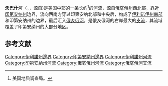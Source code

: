 {{Infobox river
| name                        = 沃巴什河
| category_hide               = no
| native_name                 = Wabash River
| other_name                  =
| other_name1                 =
| image                       = Wabash River.jpg
| image_size                  = 300
| image_caption                 = 沃巴什河一景，位于印地安納州[[卡溫頓_(印地安納州)|卡溫頓]]
| country                     = {{flag|United States}}
| country_flag                = 1
| state                       = {{flag|Indiana}}
| state1                      = {{flag|Ohio}}
| state2                      = {{flag|Illinois}}
| state_flag                  = 1
| region                      =
| region1                     =
| district                    =
| district1                   =
| city                        = [[拉斐特_(印第安纳州)|拉法葉]]
| city1                       = [[西拉法葉|西拉法葉]]
| city2                       = [[特雷霍特|特雷霍特]]
| length_imperial             = 503
| watershed_imperial          = 39950
| discharge_location          = 
| discharge_imperial  = 35350
| discharge_note      = 
| discharge_max_imperial      = 
| discharge_min_imperial      =
| source_name                 = 
| source_location             = [[Fort_Recovery,_Ohio|Fort Recovery]]附近
| source_district             = [[默瑟縣_(俄亥俄州)|默瑟縣]]
| source_region               =
| source_state                = [[俄亥俄州|俄亥俄州]]
| source_lat_d                = 
| source_lat_m                = 
| source_lat_s                = 
| source_lat_NS               = 
| source_long_d               = 
| source_long_m               = 
| source_long_s               = 
| source_long_EW              = 
| source_coordinates_type     = region:US-OH_type:river
| source_elevation_imperial   = 
| source_length_imperial      = 
| source1_name                = 
| source1_location            = 
| source1_district            =
| source1_region              =
| source1_state               = 
| source1_lat_d               = 
| source1_lat_m               = 
| source1_lat_s               = 
| source1_lat_NS              = 
| source1_long_d              = 
| source1_long_m              = 
| source1_long_s              = 
| source1_long_EW             = 
| source1_coordinates_type    = region:US-OH_type:river
| source1_elevation_imperial  = 
| source1_length_imperial     = 
| source_confluence_location  = 
| source_confluence_district  =
| source_confluence_region    =
| source_confluence_state     = 
| source_confluence_lat_d     = 
| source_confluence_lat_m     = 
| source_confluence_lat_s     = 
| source_confluence_lat_NS    = 
| source_confluence_long_d    = 
| source_confluence_long_m    = 
| source_confluence_long_s    = 
| source_confluence_long_EW   = 
| source_confluence_coordinates_type = region:US-OH_type:river
| source_confluence_elevation_imperial = 730
| mouth_name                  = [[俄亥俄河|俄亥俄河]]
| mouth_location              = [[伊利諾州|伊利諾州]][[肖尼敦_(伊利諾伊州)|肖尼敦]]附近
| mouth_district              =
| mouth_region                =
| mouth_state                 =
| mouth_lat_d                 = 
| mouth_lat_m                 = 
| mouth_lat_s                 = 
| mouth_lat_NS                = 
| mouth_long_d                = 
| mouth_long_m                = 
| mouth_long_s                = 
| mouth_long_EW               = 
| mouth_coordinates_type      = region:US-IL_type:river
| mouth_elevation_imperial    = 
| tributary_left              = 
| tributary_left1             = 
| tributary_left2             = 
| tributary_right             = 
| tributary_right1            = 
| free_name                   =
| free_value                  =
| map                         = Wabashrivermap.png
| map_size                    = 300
| map_caption                 = 沃巴什河流域圖，覆蓋了[[印第安納州|印第安納州]]的大部分地區
}}

'''沃巴什河'''（{{lang-en|Wabash River}}，{{IPAc-en|ˈ|w|ɔː|b|æ|ʃ}}，源自{{lang-fr|Ouabache}})是[[美国|美国]]中部的一条长约{{Convert|503|mi|km|adj=mid}}<ref name="NHD">美国地质调查局。 </ref>的[[河流|河流]]，源自[[俄亥俄州|俄亥俄州]]西北部，靠近[[印第安纳州|印第安纳州]]边界，流向西南方穿过印第安纳北部和中央后，构成了[[小埃及|伊利诺伊州南部]]和印第安纳州的边界，最后汇入[[俄亥俄河|俄亥俄河]]，是俄亥俄河的右岸最大的[[支流|支流]]，其流域覆盖了印第安纳州的大部分地区。

==参考文献==
{{Reflist|2}}
[[Category:伊利諾州邊界|Category:伊利諾州邊界]]
[[Category:印第安納州邊界|Category:印第安納州邊界]]
[[Category:伊利諾州河流|Category:伊利諾州河流]]
[[Category:印第安納州河流|Category:印第安納州河流]]
[[Category:俄亥俄州河流|Category:俄亥俄州河流]]
[[Category:俄亥俄河支流|Category:俄亥俄河支流]]